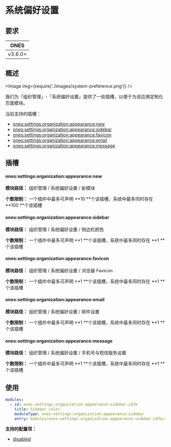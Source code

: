 
# 系统偏好设置

## 要求

| **ONES** |
| :------: |
| v3.6.0+  |

## 概述

<Image img={require('./images/system-preference.png')} />

我们为「组织管理」-「系统偏好设置」提供了一些插槽，以便于为该应用定制化页面模块。

当前支持的插槽：

- [ones:settings:organization:appearance:new](#onessettingsorganizationappearancenew)
- [ones:settings:organization:appearance:sidebar](#onessettingsorganizationappearancesidebar)
- [ones:settings:organization:appearance:favicon](#onessettingsorganizationappearancefavicon)
- [ones:settings:organization:appearance:email](#onessettingsorganizationappearanceemail)
- [ones:settings:organization:appearance:message](#onessettingsorganizationappearancemessage)

## 插槽

#### ones:settings:organization:appearance:new

**模块路径：** 组织管理 / 系统偏好设置 / 新模块

**个数限制：** 一个插件中最多可声明 **10 **个该插槽，系统中最多同时存在 **100 **个该插槽

#### ones:settings:organization:appearance:sidebar

**模块路径：** 组织管理 / 系统偏好设置 / 侧边栏颜色

**个数限制：** 一个插件中最多可声明 **1 **个该插槽，系统中最多同时存在 **1 **个该插槽

#### ones:settings:organization:appearance:favicon

**模块路径：** 组织管理 / 系统偏好设置 / 浏览器 Favicon

**个数限制：** 一个插件中最多可声明 **1 **个该插槽，系统中最多同时存在 **1 **个该插槽

#### ones:settings:organization:appearance:email

**模块路径：** 组织管理 / 系统偏好设置 / 邮件设置

**个数限制：** 一个插件中最多可声明 **1 **个该插槽，系统中最多同时存在 **1 **个该插槽

#### ones:settings:organization:appearance:message

**模块路径：** 组织管理 / 系统偏好设置 / 手机号与短信服务设置

**个数限制：** 一个插件中最多可声明 **1 **个该插槽，系统中最多同时存在 **1 **个该插槽

## 使用

```yaml
modules:
  - id: ones-settings-organization-appearance-sidebar-L67m
    title: Sidebar color
    moduleType: ones:settings:organization:appearance:sidebar
    entry: modules/ones-settings-organization-appearance-sidebar-L67m/index.html
```

**支持的配置项：**

- [disabled](../../../../../reference/config/plugin.yaml#disabled)
